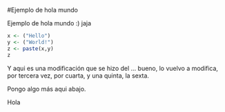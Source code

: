 #Ejemplo de hola mundo

Ejemplo de hola mundo :) jaja


```r
x <- ("Hello")
y <- ("World!")
z <- paste(x,y)
z
```
Y aqui es una modificación que se hizo del ... bueno, lo vuelvo a modifica, por tercera vez, por cuarta, y una quinta, la sexta.

Pongo algo más aqui abajo.

Hola
